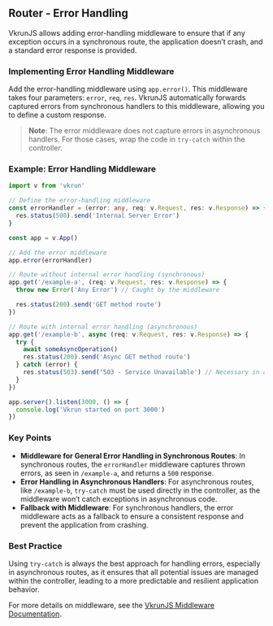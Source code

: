 ## Router - Error Handling

VkrunJS allows adding error-handling middleware to ensure that if any exception occurs in a synchronous route, the application doesn’t crash, and a standard error response is provided.

### Implementing Error Handling Middleware

Add the error-handling middleware using `app.error()`. This middleware takes four parameters: `error`, `req`, `res`. VkrunJS automatically forwards captured errors from synchronous handlers to this middleware, allowing you to define a custom response.

> **Note**: The error middleware does not capture errors in asynchronous handlers. For those cases, wrap the code in `try-catch` within the controller.

### Example: Error Handling Middleware

```ts
import v from 'vkrun'

// Define the error-handling middleware
const errorHandler = (error: any, req: v.Request, res: v.Response) => {
  res.status(500).send('Internal Server Error')
}

const app = v.App()

// Add the error middleware
app.error(errorHandler)

// Route without internal error handling (synchronous)
app.get('/example-a', (req: v.Request, res: v.Response) => {
  throw new Error('Any Error') // Caught by the middleware

  res.status(200).send('GET method route')
})

// Route with internal error handling (asynchronous)
app.get('/example-b', async (req: v.Request, res: v.Response) => {
  try {
    await someAsyncOperation()
    res.status(200).send('Async GET method route')
  } catch (error) {
    res.status(503).send('503 - Service Unavailable') // Necessary in asynchronous handlers
  }
})

app.server().listen(3000, () => {
  console.log('Vkrun started on port 3000')
})
```

### Key Points

- **Middleware for General Error Handling in Synchronous Routes**: In synchronous routes, the `errorHandler` middleware captures thrown errors, as seen in `/example-a`, and returns a `500` response.
- **Error Handling in Asynchronous Handlers**: For asynchronous routes, like `/example-b`, `try-catch` must be used directly in the controller, as the middleware won’t catch exceptions in asynchronous code.
- **Fallback with Middleware**: For synchronous handlers, the error middleware acts as a fallback to ensure a consistent response and prevent the application from crashing.

### Best Practice

Using `try-catch` is always the best approach for handling errors, especially in asynchronous routes, as it ensures that all potential issues are managed within the controller, leading to a more predictable and resilient application behavior.

For more details on middleware, see the [VkrunJS Middleware Documentation](/handlers/error-handling).